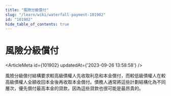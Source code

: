 ```yaml
---
title: "風險分級償付"
slug: "/learn/wiki/waterfall-payment-101902"
id: "101902"
hide_table_of_contents: true
---
```



# 風險分級償付

<ArticleMeta id={101902} updatedAt={'2023-09-26 13:58:58'} />
<div className='border-solid border-b border-t-0 my-4 border-[var(--ifm-color-gray-300)]' />

風險分級償付結構要求較高級債權人先收取利息和本金償付，而較低級債權人在較高級債權人全額收回本金後再收取本金償付。債務人通常將這些計劃結構化為不同層次，優先償付最高本金的貸款，因為這些貸款也很可能是最昂貴的。

